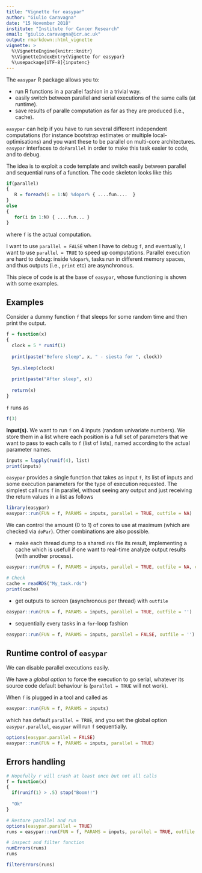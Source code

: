 ```yaml
---
title: "Vignette for easypar"
author: "Giulio Caravagna"
date: "15 November 2018"
institute: "Institute for Cancer Research"
email: "giulio.caravagna@icr.ac.uk"
output: rmarkdown::html_vignette
vignette: >
  %\VignetteEngine{knitr::knitr}
  %\VignetteIndexEntry{Vignette for easypar}
  %\usepackage[UTF-8]{inputenc}
---
```


The `easypar` R package allows you to:

- run R functions in a parallel fashion in a trivial way.
- easily switch between parallel and serial executions of the same calls (at runtime).
- save results of paralle computation as far as they are produced (i.e., cache).

`easypar` can help if you have to run several different independent computations (for instance bootstrap estimates or multiple local-optimisations) and you want these to be parallel on multi-core architectures. `easypar` interfaces to `doParallel` in order to make this task easier to code, and to debug.

The idea is to exploit a code template and switch easily between parallel and sequential runs of a function. The code skeleton looks like this

```r
if(parallel)
{
   R = foreach(i = 1:N) %dopar% { ....fun....  }
}
else
{
   for(i in 1:N) { ....fun... }
}
```
where `f` is the actual computation. 

I want to use `parallel = FALSE` when I have to debug `f`, and eventually, I want to use `parallel = TRUE` to speed up computations. Parallel execution are hard to debug: inside `%dopar%`, tasks run in different memory spaces, and thus outputs (i.e., `print` etc) are asynchronous.

This piece of code is at the base of `easypar`, whose functioning is shown with some examples.

## Examples

Consider a dummy function `f` that sleeps for some random time and then print the output.

```r
f = function(x) 
{
  clock = 5 * runif(1)
  
  print(paste("Before sleep", x, " - siesta for ", clock))
  
  Sys.sleep(clock)
  
  print(paste("After sleep", x))
  
  return(x)
}
```
`f` runs as
```r
f(3)
```

**Input(s).** We want to run `f` on 4 inputs (random univariate numbers). We store them in a list where each position is a full set of parameters that we want to pass to each calls to `f` (list of lists), named according to the actual parameter names.


```r
inputs = lapply(runif(4), list)
print(inputs)
```

`easypar` provides a single function that takes as input `f`, its list of inputs and some execution parameters for the type of execution requested. The simplest call runs `f` in parallel, without seeing any output and just receiving the return values in a list as follows
```r
library(easypar)
easypar::run(FUN = f, PARAMS = inputs, parallel = TRUE, outfile = NA)
```
We can control the amount (0 to 1) of cores to use at maximum (which are checked via `doPar`). Other combinations are also possible.

* make each thread dump to a shared `rds` file its result, implementing a cache which is usefull if one want to real-time analyze output results (with another process).
```r
easypar::run(FUN = f, PARAMS = inputs, parallel = TRUE, outfile = NA, cache = "My_task.rds")

# Check
cache = readRDS("My_task.rds")
print(cache)
```

* get outputs to screen (asynchronous per thread) with `outfile`
```r
easypar::run(FUN = f, PARAMS = inputs, parallel = TRUE, outfile = '')
```

* sequentially every tasks in a `for`-loop fashion
```r
easypar::run(FUN = f, PARAMS = inputs, parallel = FALSE, outfile = '')
```

## Runtime control of `easypar`

We can disable parallel executions easily.

We have a *global option* to force the execution to go serial, whatever its source code default behaviour is (`parallel = TRUE` will not work). 

When `f` is plugged in a tool and called as
```r
easypar::run(FUN = f, PARAMS = inputs)
```
which has default `parallel = TRUE`, and you set the global option `easypar.parallel`, `easypar` will run `f` sequentially. 
```r
options(easypar.parallel = FALSE)
easypar::run(FUN = f, PARAMS = inputs, parallel = TRUE)
```

## Errors handling

```r
# Hopefully r will crash at least once but not all calls
f = function(x) 
{
  if(runif(1) > .5) stop("Boom!!")
  
  "Ok"
}

# Restore parallel and run
options(easypar.parallel = TRUE)
runs = easypar::run(FUN = f, PARAMS = inputs, parallel = TRUE, outfile = NULL)

# inspect and filter function
numErrors(runs)
runs

filterErrors(runs)
```





